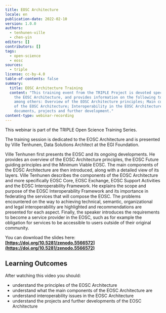```yaml
---
title: EOSC Architecture
locale: en
publication-date: 2022-02-10
version: 1.0.0
authors:
  - tenhunen-ville
  - chen-yin
editors: []
contributors: []
tags:
  - open-science
  - eosc
sources:
  - triple
license: cc-by-4.0
table-of-contents: false
summary:
  title: EOSC Architecture Training
  content: "This training event from the TRIPLE Project is devoted specifically to
    the EOSC Architecture, and provides information on the following topics,
    among others: Overview of the EOSC Architecture principles; Main components
    of the EOSC Architecture; Interoperability in the EOSC Architecture; Main
    documents, projects and further development."
content-type: webinar-recording
---
```

This webinar is part of the TRIPLE Open Science Training Series.

The training session is dedicated to the EOSC Architecture and is presented by Ville Tenhunen, Data Solutions Architect at the EGI Foundation.

Ville Tenhunen first presents the EOSC and its ongoing developments. He provides an overview of the EOSC Architecture principles, the EOSC Future guiding principles and the Minimum Viable EOSC. The main components of the EOSC Architecture are then introduced, along with a detailed view of its layers. Ville Tenhunen describes the components of the EOSC Architecture and more specifically EOSC Core, EOSC Exchange, EOSC Support Activities and the EOSC Interoperability Framework. He explains the scope and purpose of the EOSC Interoperability Framework and its importance in federating the services that will compose the EOSC. The problems encountered on the way to achieving technical, semantic, organizational and legal interoperability are highlighted and recommendations are presented for each aspect. Finally, the speaker introduces the requirements to become a service provider in the EOSC, such as for example the obligation for services to be accessible to users outside of their original community.

You can download the slides here: **[https://doi.org/10.5281/zenodo.5566572](https://doi.org/10.5281/zenodo.5566572)**

## Learning Outcomes

After watching this video you should:

* understand the principles of the EOSC Architecture
* understand what the main components of the EOSC Architecture are
* understand interoperability issues in the EOSC Architecture
* understand the projects and further developments of the EOSC Architecture

<VideoCard provider="youtube" id="7VIf58-yGUY" title="EOSC Architecture" subtitle="Click here to view" image="images/featured-image.png" />
